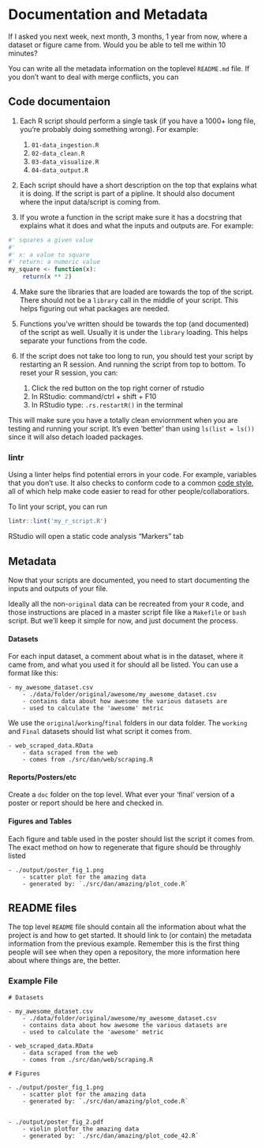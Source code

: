 # Documentation and Metadata

If I asked you next week, next month, 3 months, 1 year from now, where a dataset or figure came from.
Would you be able to tell me within 10 minutes?

You can write all the metadata information on the toplevel `README.md` file.
If you don't want to deal with merge conflicts, you can 

## Code documentaion

1. Each R script should perform a single task
(if you have a 1000+ long file, you're probably doing something wrong).
For example:

    1. `01-data_ingestion.R`
    2. `02-data_clean.R`
    3. `03-data_visualize.R`
    4. `04-data_output.R`

2. Each script should have a short description on the top that explains what it is doing.
If the script is part of a pipline. It should also document where the input data/script is coming from.

3. If you wrote a function in the script make sure it has a docstring
that explains what it does and what the inputs and outputs are.  For example:

```r
#' squares a given value
#'
#' x: a value to square
#' return: a numeric value
my_square <- function(x):
    return(x ** 2)
```

4. Make sure the libraries that are loaded are towards the top of the script.
There should not be a `library` call in the middle of your script.
This helps figuring out what packages are needed.

5. Functions you've written should be towards the top (and documented) of the script as well.
Usually it is under the `library` loading.
This helps separate your functions from the code.

6. If the script does not take too long to run, you should test your script by restarting an R session.
And running the script from top to bottom.
To reset your R session, you can:

    1. Click the red button on the top right corner of rstudio
    2. In RStudio: command/ctrl + shift + F10
    3. In RStudio type: `.rs.restartR()` in the terminal

This will make sure you have a totally clean enviornment when you are testing and running your script.
It's even 'better' than using `ls(list = ls())` since it will also detach loaded packages.

### lintr

Using a linter helps find potential errors in your code. For example, variables that you don't use.
It also checks to conform code to a common [code style](http://adv-r.had.co.nz/Style.html),
all of which help make code easier to read for other people/collaboratiors.

To lint your script, you can run

```r
lintr::lint('my_r_script.R')
```

RStudio will open a static code analysis "Markers" tab

## Metadata

Now that your scripts are documented, you need to start documenting the inputs and outputs of your file.

Ideally all the non-`original` data can be recreated from your `R` code,
and those instructions are placed in a master script file like a `Makefile` or `bash` script.
But we'll keep it simple for now, and just document the process.

#### Datasets

For each input dataset, a comment about what is in the dataset, where it came from,
and what you used it for should all be listed.
You can use a format like this:

```
- my_awesome_dataset.csv
    - ./data/folder/original/awesome/my_awesome_dataset.csv
    - contains data about how awesome the various datasets are
    - used to calculate the 'awesome' metric
```

We use the `original`/`working`/`final` folders in our data folder.
The `working` and `Final` datasets should list what script it comes from.

```
- web_scraped_data.RData
    - data scraped from the web
    - comes from ./src/dan/web/scraping.R
```

#### Reports/Posters/etc

Create a `doc` folder on the top level.
What ever your 'final' version of a poster or report should be here and checked in.

#### Figures and Tables

Each figure and table used in the poster should list the script it comes from.
The exact method on how to regenerate that figure should be throughly listed

```
- ./output/poster_fig_1.png
    - scatter plot for the amazing data
    - generated by: `./src/dan/amazing/plot_code.R`
```

## README files

The top level `README` file should contain all the information about what the project is
and how to get started.
It should link to (or contain) the metadata information from the previous example.
Remember this is the first thing people will see when they open a repository,
the more information here about where things are, the better.


### Example File

```
# Datasets

- my_awesome_dataset.csv
    - ./data/folder/original/awesome/my_awesome_dataset.csv
    - contains data about how awesome the various datasets are
    - used to calculate the 'awesome' metric

- web_scraped_data.RData
    - data scraped from the web
    - comes from ./src/dan/web/scraping.R

# Figures

- ./output/poster_fig_1.png
    - scatter plot for the amazing data
    - generated by: `./src/dan/amazing/plot_code.R`


- ./output/poster_fig_2.pdf
    - violin plotfor the amazing data
    - generated by: `./src/dan/amazing/plot_code_42.R`
```
